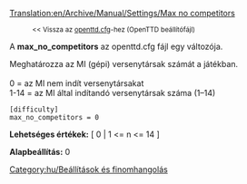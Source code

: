 [[Translation:en/Archive/Manual/Settings/Max no competitors]]

:<small><< Vissza az [[hu/Archive/Manual/Settings/Openttd.cfg|openttd.cfg]]-hez (OpenTTD beállítófájl)</small>


A '''max_no_competitors''' az openttd.cfg fájl egy változója.

Meghatározza az MI (gépi) versenytársak számát a játékban.<br><br>
0 = az MI nem indít versenytársakat<br>
1-14 = az MI által indítandó versenytársak száma (1–14)<br>

<pre>
[difficulty]
max_no_competitors = 0
</pre>

'''Lehetséges értékek:''' [ 0 | 1 <= n <= 14 ]

'''Alapbeállítás:''' 0


[[Category:hu/Beállítások és finomhangolás]]